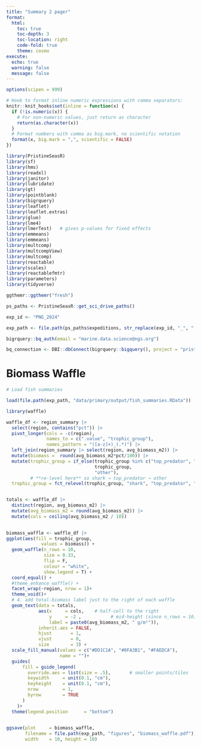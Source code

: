 ```yaml
---
title: "Summary 2 pager"
format:
  html:
    toc: true
    toc-depth: 3
    toc-location: right
    code-fold: true
    theme: cosmo
execute:
  echo: true
  warning: false
  message: false
---
```


```r
options(scipen = 999)

# Hook to format inline numeric expressions with comma separators:
knitr::knit_hooks$set(inline = function(x) {
  if (!is.numeric(x)) {
    # For non-numeric values, just return as character
    return(as.character(x))
  }
  # Format numbers with comma as big.mark, no scientific notation
  format(x, big.mark = ",", scientific = FALSE)
})

library(PristineSeasR)
library(sf)
library(hms)
library(readxl)
library(janitor)
library(lubridate)
library(gt)
library(pointblank)
library(bigrquery)
library(leaflet)
library(leaflet.extras)
library(glue)
library(lme4)
library(lmerTest)   # gives p-values for fixed effects
library(emmeans)
library(emmeans)
library(multcomp)
library(multcompView)
library(multcomp)
library(reactable)
library(scales)
library(reactablefmtr)
library(parameters)
library(tidyverse)

ggthemr::ggthemr("fresh")

ps_paths <- PristineSeasR::get_sci_drive_paths()

exp_id <- "PNG_2024"

exp_path <- file.path(ps_paths$expeditions, str_replace(exp_id, "_", "-"))

bigrquery::bq_auth(email = "marine.data.science@ngs.org")

bq_connection <- DBI::dbConnect(bigrquery::bigquery(), project = "pristine-seas")
```

# Biomass Waffle

```r
# Load fish summaries

load(file.path(exp_path, "data/primary/output/fish_summaries.RData"))
```

```r
library(waffle)

waffle_df <- region_summary |> 
  select(region, contains("pct")) |> 
  pivot_longer(cols = -c(region),
               names_to = c(".value", "trophic_group"),
               names_pattern = "([a-z]+)_(.*)") |> 
  left_join(region_summary |> select(region, avg_biomass_m2)) |> 
  mutate(biomass =  round(avg_biomass_m2*pct/100)) |> 
  mutate(trophic_group = if_else(trophic_group %in% c("top_predator", "shark"), 
                                 trophic_group, 
                                 "other"),
         # **re‐level here** so shark → top_predator → other
  trophic_group = fct_relevel(trophic_group, "shark", "top_predator", "other")) 


totals <- waffle_df |>
  distinct(region, avg_biomass_m2) |> 
  mutate(avg_biomass_m2 = round(avg_biomass_m2)) |> 
  mutate(cols = ceiling(avg_biomass_m2 / 10))

  
biomass_waffle <- waffle_df |>   
ggplot(aes(fill = trophic_group,
             values = biomass)) +
  geom_waffle(n_rows = 10,
              size = 0.33, 
              flip = F,
              colour = "white",
              show.legend = T) +
  coord_equal() +
  #theme_enhance_waffle() +
  facet_wrap(~region, nrow = 1)+
  theme_void()+
  # 4. add total‐biomass label just to the right of each waffle
  geom_text(data = totals,
            aes(x     = cols,    # half‐cell to the right
                y     = -2 ,           # mid‐height (since n_rows = 10)
                label = paste0(avg_biomass_m2, " g/m²")),
            inherit.aes = FALSE,
            hjust       = 1,
            vjust       = 0,
            size        = 3) +
  scale_fill_manual(values = c("#DD1C1A", "#0FA3B1", "#FAEDCA"),
                    name = "")+
  guides(
      fill = guide_legend(
        override.aes = list(size = .5),       # smaller points/tiles
        keywidth     = unit(0.1, "cm"),
        keyheight    = unit(0.1, "cm"),
        nrow         = 1,
        byrow        = TRUE
      )
    )+
  theme(legend.position      = "bottom")
    

ggsave(plot     = biomass_waffle,
       filename = file.path(exp_path, "figures", "biomass_waffle.pdf"),
       width    = 10, height = 10)
```


